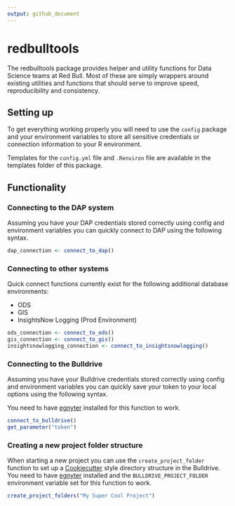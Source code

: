 ```yaml
---
output: github_document
---
```


# redbulltools

The redbulltools package provides helper and utility functions for Data Science teams at Red Bull. Most of these are simply wrappers around existing utilities and functions that should serve to improve speed, reproducibility and consistency.

## Setting up

To get everything working properly you will need to use the `config` package and your environment variables to store all sensitive credentials or connection information to your R environment.

Templates for the `config.yml` file and `.Renviron` file are available in the templates folder of this package.

## Functionality

### Connecting to the DAP system

Assuming you have your DAP credentials stored correctly using config and environment variables you can quickly connect to DAP using the following syntax.

```r
dap_connection <- connect_to_dap()
```

### Connecting to other systems

Quick connect functions currently exist for the following additional database environments:

* ODS
* GIS
* InsightsNow Logging (Prod Environment)

```r
ods_connection <- connect_to_ods()
gis_connection <- connect_to_gis()
insightsnowlogging_connection <- connect_to_insightsnowlogging()
```

### Connecting to the Bulldrive

Assuming you have your Bulldrive credentials stored correctly using config and environment variables you can quickly save your token to your local options using the following syntax.

You need to have [egnyter](http://github.com/deathbydata/egnyter) installed for this function to work.

```r
connect_to_bulldrive()
get_parameter("token")
```

### Creating a new project folder structure

When starting a new project you can use the `create_project_folder` function to set up a [Cookiecutter](https://drivendata.github.io/cookiecutter-data-science/) style directory structure in the Bulldrive. You need to have [egnyter](http://github.com/deathbydata/egnyter) installed and the `BULLDRIVE_PROJECT_FOLDER` environment variable set for this function to work.

```r
create_project_folders("My Super Cool Project")
```
